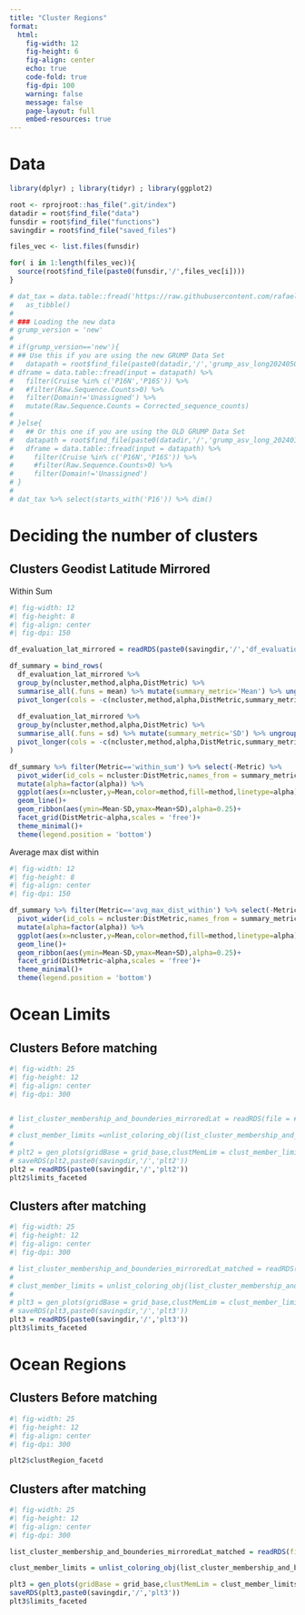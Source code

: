 ```yaml
---
title: "Cluster Regions"
format: 
  html:
    fig-width: 12
    fig-height: 6
    fig-align: center
    echo: true
    code-fold: true
    fig-dpi: 100
    warning: false
    message: false
    page-layout: full
    embed-resources: true
---
```


::: panel-tabset

# Data

```r
library(dplyr) ; library(tidyr) ; library(ggplot2)

root <- rprojroot::has_file(".git/index")
datadir = root$find_file("data")
funsdir = root$find_file("functions")
savingdir = root$find_file("saved_files")

files_vec <- list.files(funsdir)

for( i in 1:length(files_vec)){
  source(root$find_file(paste0(funsdir,'/',files_vec[i])))
}

# dat_tax = data.table::fread('https://raw.githubusercontent.com/rafaelcatoia/zoop_16N/main/treated_taxonomy_dat.csv') %>%
#   as_tibble()
# 
# ### Loading the new data 
# grump_version = 'new'
# 
# if(grump_version=='new'){
# ## Use this if you are using the new GRUMP Data Set
#   datapath = root$find_file(paste0(datadir,'/','grump_asv_long20240501.csv'))
# dframe = data.table::fread(input = datapath) %>%
#   filter(Cruise %in% c('P16N','P16S')) %>% 
#   #filter(Raw.Sequence.Counts>0) %>% 
#   filter(Domain!='Unassigned') %>% 
#   mutate(Raw.Sequence.Counts = Corrected_sequence_counts)
# 
# }else{
#   ## Or this one if you are using the OLD GRUMP Data Set
#   datapath = root$find_file(paste0(datadir,'/','grump_asv_long_20240110.csv'))
#   dframe = data.table::fread(input = datapath) %>%
#     filter(Cruise %in% c('P16N','P16S')) %>% 
#     #filter(Raw.Sequence.Counts>0) %>% 
#     filter(Domain!='Unassigned')
# }
# 
# dat_tax %>% select(starts_with('P16')) %>% dim()
```

# Deciding the number of clusters


::: panel-tabset 

## Clusters Geodist Latitude Mirrored

Within Sum 

```r
#| fig-width: 12
#| fig-height: 8
#| fig-align: center
#| fig-dpi: 150

df_evaluation_lat_mirrored = readRDS(paste0(savingdir,'/','df_evaluation_lat_mirrored'))

df_summary = bind_rows(
  df_evaluation_lat_mirrored %>% 
  group_by(ncluster,method,alpha,DistMetric) %>% 
  summarise_all(.funs = mean) %>% mutate(summary_metric='Mean') %>% ungroup() %>% 
  pivot_longer(cols = -c(ncluster,method,alpha,DistMetric,summary_metric),names_to = 'Metric'),
  
  df_evaluation_lat_mirrored %>% 
  group_by(ncluster,method,alpha,DistMetric) %>% 
  summarise_all(.funs = sd) %>% mutate(summary_metric='SD') %>% ungroup() %>% 
  pivot_longer(cols = -c(ncluster,method,alpha,DistMetric,summary_metric),names_to = 'Metric')
)

df_summary %>% filter(Metric=='within_sum') %>% select(-Metric) %>% 
  pivot_wider(id_cols = ncluster:DistMetric,names_from = summary_metric ) %>%
  mutate(alpha=factor(alpha)) %>% 
  ggplot(aes(x=ncluster,y=Mean,color=method,fill=method,linetype=alpha))+
  geom_line()+
  geom_ribbon(aes(ymin=Mean-SD,ymax=Mean+SD),alpha=0.25)+
  facet_grid(DistMetric~alpha,scales = 'free')+
  theme_minimal()+
  theme(legend.position = 'bottom')

```

Average max dist within 

```r
#| fig-width: 12
#| fig-height: 8
#| fig-align: center
#| fig-dpi: 150

df_summary %>% filter(Metric=='avg_max_dist_within') %>% select(-Metric) %>% 
  pivot_wider(id_cols = ncluster:DistMetric,names_from = summary_metric ) %>%
  mutate(alpha=factor(alpha)) %>% 
  ggplot(aes(x=ncluster,y=Mean,color=method,fill=method,linetype=alpha))+
  geom_line()+
  geom_ribbon(aes(ymin=Mean-SD,ymax=Mean+SD),alpha=0.25)+
  facet_grid(DistMetric~alpha,scales = 'free')+
  theme_minimal()+
  theme(legend.position = 'bottom')
```

:::


# Ocean Limits

::: panel-tabset 

## Clusters Before matching
```r
#| fig-width: 25
#| fig-height: 12
#| fig-align: center
#| fig-dpi: 300


# list_cluster_membership_and_bounderies_mirroredLat = readRDS(file = # paste0(savingdir,'/','list_cluster_membership_and_bounderies_mirroredLat'))
# 
# clust_member_limits =unlist_coloring_obj(list_cluster_membership_and_bounderies_mirroredLat[1:100])
# 
# plt2 = gen_plots(gridBase = grid_base,clustMemLim = clust_member_limits,df_GeoAbio = df_geo_abiotics)
# saveRDS(plt2,paste0(savingdir,'/','plt2'))
plt2 = readRDS(paste0(savingdir,'/','plt2'))
plt2$limits_faceted
```

## Clusters after matching
```r
#| fig-width: 25
#| fig-height: 12
#| fig-align: center
#| fig-dpi: 300

# list_cluster_membership_and_bounderies_mirroredLat_matched = readRDS(file = # paste0(savingdir,'/','list_cluster_membership_and_bounderies_mirroredLat_matched'))
# 
# clust_member_limits = unlist_coloring_obj(list_cluster_membership_and_bounderies_mirroredLat_matched[1:10]# )
# 
# plt3 = gen_plots(gridBase = grid_base,clustMemLim = clust_member_limits,df_GeoAbio = df_geo_abiotics)
# saveRDS(plt3,paste0(savingdir,'/','plt3'))
plt3 = readRDS(paste0(savingdir,'/','plt3'))
plt3$limits_faceted
```


:::

# Ocean Regions

::: panel-tabset 

## Clusters Before matching
```r
#| fig-width: 25
#| fig-height: 12
#| fig-align: center
#| fig-dpi: 300

plt2$clustRegion_facetd
```   


## Clusters after matching
```r
#| fig-width: 25
#| fig-height: 12
#| fig-align: center
#| fig-dpi: 300

list_cluster_membership_and_bounderies_mirroredLat_matched = readRDS(file =  paste0(savingdir,'/','list_cluster_membership_and_bounderies_mirroredLat_matched'))

clust_member_limits = unlist_coloring_obj(list_cluster_membership_and_bounderies_mirroredLat_matched[1:50])

plt3 = gen_plots(gridBase = grid_base,clustMemLim = clust_member_limits,df_GeoAbio = df_geo_abiotics)
saveRDS(plt3,paste0(savingdir,'/','plt3'))
plt3$limits_faceted
```
:::

:::